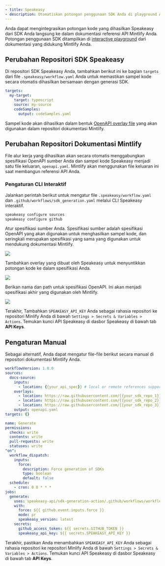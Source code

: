 ```yaml
---
- title: Speakeasy
- description: Otomatiskan potongan penggunaan SDK Anda di playground API
---
```


Anda dapat mengintegrasikan potongan kode yang dihasilkan Speakeasy dari SDK Anda langsung ke dalam dokumentasi referensi API Mintlify Anda. Potongan penggunaan SDK ditampilkan di [interactive playground](https://mintlify.com/docs/api-playground/overview) dari dokumentasi yang didukung Mintlify Anda.

## Perubahan Repositori SDK Speakeasy

Di repositori SDK Speakeasy Anda, tambahkan berikut ini ke bagian `targets` dari file `.speakeasy/workflow.yaml` Anda untuk memastikan sampel kode secara otomatis dihasilkan bersamaan dengan generasi SDK.

```yaml .speakeasy/workflow.yaml
targets:
  my-target:
    target: typescript
    source: my-source
    codeSamples:
      output: codeSamples.yaml
```

Sampel kode akan dihasilkan dalam bentuk [OpenAPI overlay file](https://www.speakeasyapi.dev/openapi/overlays) yang akan digunakan dalam repositori dokumentasi Mintlify.

## Perubahan Repositori Dokumentasi Mintlify

File alur kerja yang dihasilkan akan secara otomatis menggabungkan spesifikasi OpenAPI sumber Anda dan sampel kode Speakeasy menjadi satu file keluaran, `openapi.yaml`. Mintlify akan menggunakan file keluaran ini saat membangun referensi API Anda.

### Pengaturan CLI Interaktif

Jalankan perintah berikut untuk mengatur file `.speakeasy/workflow.yaml` dan `.github/workflows/sdk_generation.yaml` melalui CLI Speakeasy interaktif.

```bash
speakeasy configure sources
speakeasy configure github
```

Atur spesifikasi sumber Anda. Spesifikasi sumber adalah spesifikasi OpenAPI yang akan digunakan untuk menghasilkan sampel kode, dan seringkali merupakan spesifikasi yang sama yang digunakan untuk mendukung dokumentasi Mintlify.

![](/images/speakeasy-1.webp)

Tambahkan overlay yang dibuat oleh Speakeasy untuk menyuntikkan potongan kode ke dalam spesifikasi Anda.

![](/images/speakeasy-2.webp)

Berikan nama dan path untuk spesifikasi OpenAPI. Ini akan menjadi spesifikasi akhir yang digunakan oleh Mintlify.

![](/images/speakeasy-3.webp)

Terakhir, Tambahkan `SPEAKEASY_API_KEY` Anda sebagai rahasia repositori ke repositori Minlify Anda di bawah `Settings > Secrets & Variables > Actions`. Temukan kunci API Speakeasy di dasbor Speakeasy di bawah tab **API Keys**.

## Pengaturan Manual

Sebagai alternatif, Anda dapat mengatur file-file berikut secara manual di repositori dokumentasi Mintlify Anda.

```yaml .speakeasy/workflow.yaml
workflowVersion: 1.0.0
sources:
  docs-source:
    inputs:
      - location: {{your_api_spec}} # local or remote references supported
    overlays:
      - location: https://raw.githubusercontent.com/{{your_sdk_repo_1}}/codeSamples.yaml
      - location: https://raw.githubusercontent.com/{{your_sdk_repo_2}}/codeSamples.yaml
      - location: https://raw.githubusercontent.com/{{your_sdk_repo_3}}/codeSamples.yaml
    output: openapi.yaml
targets: {}
```

```yaml .speakeasy/workflows/sdk_generation.yaml
name: Generate
permissions:
  checks: write
  contents: write
  pull-requests: write
  statuses: write
"on":
  workflow_dispatch:
    inputs:
      force:
        description: Force generation of SDKs
        type: boolean
        default: false
  schedule:
    - cron: 0 0 * * *
jobs:
  generate:
    uses: speakeasy-api/sdk-generation-action/.github/workflows/workflow-executor.yaml@v15
    with:
      force: ${{ github.event.inputs.force }}
      mode: pr
      speakeasy_version: latest
    secrets:
      github_access_token: ${{ secrets.GITHUB_TOKEN }}
      speakeasy_api_key: ${{ secrets.SPEAKEASY_API_KEY }}
```

Terakhir, pastikan Anda menambahkan `SPEAKEASY_API_KEY` Anda sebagai rahasia repositori ke repositori Minlify Anda di bawah `Settings > Secrets & Variables > Actions`. Temukan kunci API Speakeasy di dasbor Speakeasy di bawah tab **API Keys**.
